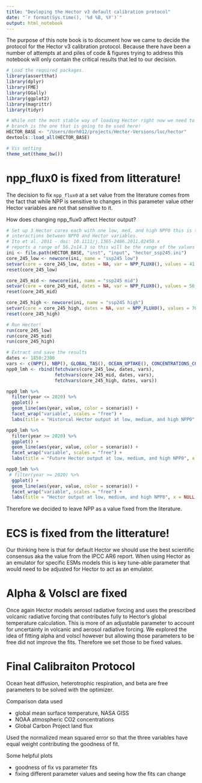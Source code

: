 ```yaml
---
title: "Devloping the Hector v3 default calibration protocol"
date: "`r format(Sys.time(), '%d %B, %Y')`"
output: html_notebook
---
```


The purpose of this note book is to document how we came to decide the protocol for the Hector v3 calibration protocol. Because there have been a number of attempts at and piles of code & figures trying to address this notebook will only contain the critical results that led to our decision. 


```r
# Load the required packages. 
library(assertthat)
library(dplyr)
library(FME)
library(GGally)
library(ggplot2)
library(magrittr)
library(tidyr)

# While not the most stable way of loading Hector right now we need to make sure that the v3 
# branch is the one that is going to be used here!
HECTOR_BASE <- "/Users/dorh012/projects/Hector-Versions/luc/hector"
devtools::load_all(HECTOR_BASE)

# Vis setting
theme_set(theme_bw())
```


# npp_flux0 is fixed from litterature!

The decision to fix `npp_flux0` at a set value from the literature comes from the fact that while NPP is sensitive to changes in this parameter value other Hector variables are not that sensitive to it. 


How does changing npp_flux0 affect Hector output?

```r
# Set up 3 Hector cores each with one low, med, and high NPP0 this is to test 
# interactions between NPP0 and Hector variables. 
# Ito et al. 2011 - doi: 10.1111/j.1365-2486.2011.02450.x
# reports a range of 56.2±14.3 so this will be the range of the values we use in this. 
ini <- file.path(HECTOR_BASE, "inst", "input", "hector_ssp245.ini")
core_245_low <- newcore(ini, name = "ssp245 low")
setvar(core = core_245_low, dates = NA, var = NPP_FLUX0(), values = 41.9, unit = "Pg C/yr")
reset(core_245_low)

core_245_mid <- newcore(ini, name = "ssp245 mid")
setvar(core = core_245_mid, dates = NA, var = NPP_FLUX0(), values = 56.2, unit = "Pg C/yr")
reset(core_245_mid)

core_245_high <- newcore(ini, name = "ssp245 high")
setvar(core = core_245_high, dates = NA, var = NPP_FLUX0(), values = 70.5, unit = "Pg C/yr")
reset(core_245_high)

# Run Hector! 
run(core_245_low)
run(core_245_mid)
run(core_245_high)

# Extract and save the results 
dates <- 1850:2300
vars <- c(NPP(), NBP(), GLOBAL_TAS(), OCEAN_UPTAKE(), CONCENTRATIONS_CO2())
npp0_lmh <- rbind(fetchvars(core_245_low, dates, vars), 
                  fetchvars(core_245_mid, dates, vars),
                  fetchvars(core_245_high, dates, vars))
```


```r
npp0_lmh %>% 
  filter(year <= 2020) %>% 
  ggplot() + 
  geom_line(aes(year, value, color = scenario)) + 
  facet_wrap("variable", scales = "free") + 
  labs(title = "Historcal Hector output at low, medium, and high NPP0", x = NULL, y = NULL)
```

```r
npp0_lmh %>% 
  filter(year >= 2020) %>% 
  ggplot() + 
  geom_line(aes(year, value, color = scenario)) + 
  facet_wrap("variable", scales = "free") + 
  labs(title = "Future Hector output at low, medium, and high NPP0", x = NULL, y = NULL)
```
```r
npp0_lmh %>% 
 # filter(year >= 2020) %>% 
  ggplot() + 
  geom_line(aes(year, value, color = scenario)) + 
  facet_wrap("variable", scales = "free") + 
  labs(title = "Hector output at low, medium, and high NPP0", x = NULL, y = NULL)
```

Therefore we decided to leave NPP as a value fixed from the literature. 


# ECS is fixed from the litterature! 

Our thinking here is that for default Hector we should use the best scientific consensus aka the value from the IPCC AR6 report. When using Hector as an emulator for specific ESMs models this is key tune-able parameter that would need to be adjusted for Hector to act as an emulator. 

# Alpha & Volscl are fixed 

Once again Hector models aerosol radiative forcing and uses the prescribed volcanic radiative forcing that contributes fully to Hector's global temperature calculation. This is more of an adjustable parameter to account for uncertainty in volcanic and aerosol radiative forcing. We explored the idea of fitting alpha and volscl however but allowing those parameters to be free did not improve the fits. Therefore we set those to be fixed values. 

# Final Calibraiton Protocol 

Ocean heat diffusion, heterotrophic respiration, and beta are free parameters to be solved with the optimizer.

Comparison data used 

* global mean surface temperature, NASA GISS 
* NOAA atmospheric CO2 concentrations 
* Global Carbon Project land flux 

Used the normalized mean squared error so that the three variables have equal weight contributing the goodness of fit. 

Some helpful plots 

* goodness of fix vs parameter fits 
* fixing different parameter values and seeing how the fits can change 




